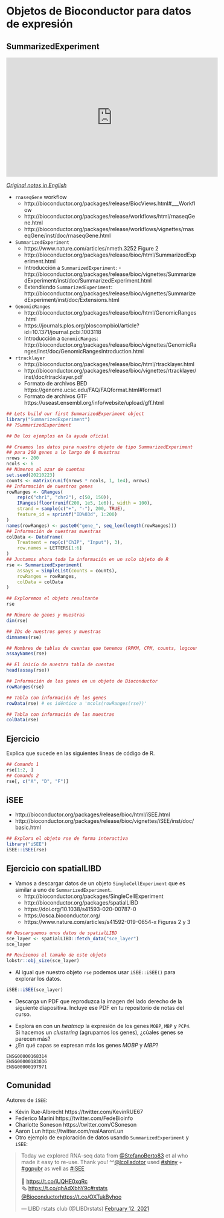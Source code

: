 # Objetos de Bioconductor para datos de expresión

## SummarizedExperiment

<iframe width="560" height="315" src="https://www.youtube.com/embed/lqxtgpD-heM" frameborder="0" allow="accelerometer; autoplay; clipboard-write; encrypted-media; gyroscope; picture-in-picture" allowfullscreen></iframe>

[_Original notes in English_](https://docs.google.com/document/d/1umDODmdQldf5w2lNDoFe-unmezHPonpCiKD270VwkrQ/edit?usp=sharing)

* `rnaseqGene` workflow
    - http://bioconductor.org/packages/release/BiocViews.html#___Workflow
    - http://bioconductor.org/packages/release/workflows/html/rnaseqGene.html
    - http://bioconductor.org/packages/release/workflows/vignettes/rnaseqGene/inst/doc/rnaseqGene.html

* `SummarizedExperiment`
    - https://www.nature.com/articles/nmeth.3252 Figure 2
    - http://bioconductor.org/packages/release/bioc/html/SummarizedExperiment.html
    - Introducción a `SummarizedExperiment`:     - http://bioconductor.org/packages/release/bioc/vignettes/SummarizedExperiment/inst/doc/SummarizedExperiment.html
    - Extendiendo `SummarizedExperiment`: http://bioconductor.org/packages/release/bioc/vignettes/SummarizedExperiment/inst/doc/Extensions.html

* `GenomicRanges`
    - http://bioconductor.org/packages/release/bioc/html/GenomicRanges.html
    - https://journals.plos.org/ploscompbiol/article?id=10.1371/journal.pcbi.1003118
    - Introducción a `GenomicRanges`: http://bioconductor.org/packages/release/bioc/vignettes/GenomicRanges/inst/doc/GenomicRangesIntroduction.html

* `rtracklayer`
    - http://bioconductor.org/packages/release/bioc/html/rtracklayer.html
    - http://bioconductor.org/packages/release/bioc/vignettes/rtracklayer/inst/doc/rtracklayer.pdf
    - Formato de archivos BED https://genome.ucsc.edu/FAQ/FAQformat.html#format1
    - Formato de archivos GTF https://useast.ensembl.org/info/website/upload/gff.html
    
```r
## Lets build our first SummarizedExperiment object
library("SummarizedExperiment")
## ?SummarizedExperiment

## De los ejemplos en la ayuda oficial

## Creamos los datos para nuestro objeto de tipo SummarizedExperiment
## para 200 genes a lo largo de 6 muestras
nrows <- 200
ncols <- 6
## Números al azar de cuentas
set.seed(20210223)
counts <- matrix(runif(nrows * ncols, 1, 1e4), nrows)
## Información de nuestros genes
rowRanges <- GRanges(
    rep(c("chr1", "chr2"), c(50, 150)),
    IRanges(floor(runif(200, 1e5, 1e6)), width = 100),
    strand = sample(c("+", "-"), 200, TRUE),
    feature_id = sprintf("ID%03d", 1:200)
)
names(rowRanges) <- paste0("gene_", seq_len(length(rowRanges)))
## Información de nuestras muestras
colData <- DataFrame(
    Treatment = rep(c("ChIP", "Input"), 3),
    row.names = LETTERS[1:6]
)
## Juntamos ahora toda la información en un solo objeto de R
rse <- SummarizedExperiment(
    assays = SimpleList(counts = counts),
    rowRanges = rowRanges,
    colData = colData
)

## Exploremos el objeto resultante
rse

## Número de genes y muestras
dim(rse)

## IDs de nuestros genes y muestras
dimnames(rse)

## Nombres de tablas de cuentas que tenemos (RPKM, CPM, counts, logcounts, etc)
assayNames(rse)

## El inicio de nuestra tabla de cuentas
head(assay(rse))

## Información de los genes en un objeto de Bioconductor
rowRanges(rse)

## Tabla con información de los genes
rowData(rse) # es idéntico a 'mcols(rowRanges(rse))'

## Tabla con información de las muestras
colData(rse)
```

## Ejercicio

Explica que sucede en las siguientes líneas de código de R.

```r
## Comando 1
rse[1:2, ]
## Comando 2
rse[, c("A", "D", "F")]
```


## iSEE

* http://bioconductor.org/packages/release/bioc/html/iSEE.html
* http://bioconductor.org/packages/release/bioc/vignettes/iSEE/inst/doc/basic.html


```r
## Explora el objeto rse de forma interactiva
library("iSEE")
iSEE::iSEE(rse)
```

## Ejercicio con spatialLIBD

* Vamos a descargar datos de un objeto `SingleCellExperiment` que es similar a uno de `SummarizedExperiment`.
    - http://bioconductor.org/packages/SingleCellExperiment
    - http://bioconductor.org/packages/spatialLIBD
    - https://doi.org/10.1038/s41593-020-00787-0
    - https://osca.bioconductor.org/
    - https://www.nature.com/articles/s41592-019-0654-x Figuras 2 y 3

```r
## Descarguemos unos datos de spatialLIBD
sce_layer <- spatialLIBD::fetch_data("sce_layer")
sce_layer

## Revisemos el tamaño de este objeto
lobstr::obj_size(sce_layer)
```

* Al igual que nuestro objeto `rse` podemos usar `iSEE::iSEE()` para explorar los datos.

```r
iSEE::iSEE(sce_layer)
```

* Descarga un PDF que reproduzca la imagen del lado derecho de la siguiente diapositiva. Incluye ese PDF en tu repositorio de notas del curso.

<script async class="speakerdeck-embed" data-slide="10" data-id="329db23f5f17460da31f45c7695a9f06" data-ratio="1.33333333333333" src="//speakerdeck.com/assets/embed.js"></script>

* Explora en con un _heatmap_ la expresión de los genes `MOBP`, `MBP` y `PCP4`. Si hacemos un _clustering_ (agrupamos los genes), ¿cúales genes se parecen más?
* ¿En qué capas se expresan más los genes _MOBP_ y _MBP_?

```
ENSG00000168314
ENSG00000183036
ENSG00000197971
```

## Comunidad

Autores de `iSEE`:

* Kévin Rue-Albrecht https://twitter.com/KevinRUE67
* Federico Marini https://twitter.com/FedeBioinfo
* Charlotte Soneson https://twitter.com/CSoneson
* Aaron Lun https://twitter.com/realAaronLun
* Otro ejemplo de exploración de datos usando `SummarizedExperiment` y `iSEE`:

<blockquote class="twitter-tweet"><p lang="en" dir="ltr">Today we explored RNA-seq data from <a href="https://twitter.com/StefanoBerto83?ref_src=twsrc%5Etfw">@StefanoBerto83</a> et al who made it easy to re-use. Thank you! ^^<a href="https://twitter.com/lcolladotor?ref_src=twsrc%5Etfw">@lcolladotor</a> used <a href="https://twitter.com/hashtag/shiny?src=hash&amp;ref_src=twsrc%5Etfw">#shiny</a> + <a href="https://twitter.com/hashtag/ggpubr?src=hash&amp;ref_src=twsrc%5Etfw">#ggpubr</a> as well as <a href="https://twitter.com/hashtag/iSEE?src=hash&amp;ref_src=twsrc%5Etfw">#iSEE</a><br><br>📔 <a href="https://t.co/iUQHE0xqRc">https://t.co/iUQHE0xqRc</a><br>🗞️ <a href="https://t.co/qhAdXbhY9c">https://t.co/qhAdXbhY9c</a><a href="https://twitter.com/hashtag/rstats?src=hash&amp;ref_src=twsrc%5Etfw">#rstats</a> <a href="https://twitter.com/Bioconductor?ref_src=twsrc%5Etfw">@Bioconductor</a><a href="https://t.co/OXTukByhoo">https://t.co/OXTukByhoo</a></p>&mdash; LIBD rstats club (@LIBDrstats) <a href="https://twitter.com/LIBDrstats/status/1360349352250789890?ref_src=twsrc%5Etfw">February 12, 2021</a></blockquote> <script async src="https://platform.twitter.com/widgets.js" charset="utf-8"></script>

